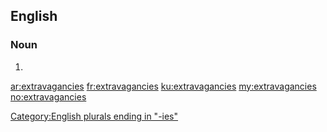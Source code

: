 ==English==

===Noun===
{{head|en|plural}}

# {{plural of|extravagancy|lang=en}}

[[Category:English plurals ending in "-ies"]]

[[ar:extravagancies]]
[[fr:extravagancies]]
[[ku:extravagancies]]
[[my:extravagancies]]
[[no:extravagancies]]